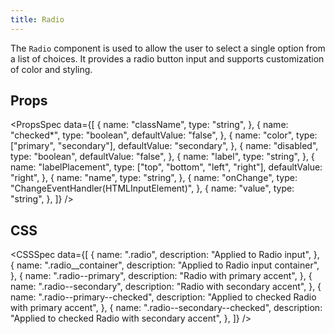 ```yaml
---
title: Radio
---
```


The `Radio` component is used to allow the user to select a single option from a list of choices. It provides a radio button input and supports customization of color and styling.

<Preview name="Radio" />

## Props

<PropsSpec
  data={[
    {
      name: "className",
      type: "string",
    },
    {
      name: "checked*",
      type: "boolean",
      defaultValue: "false",
    },
    {
      name: "color",
      type: ["primary", "secondary"],
      defaultValue: "secondary",
    },
    {
      name: "disabled",
      type: "boolean",
      defaultValue: "false",
    },
    {
      name: "label",
      type: "string",
    },
    {
      name: "labelPlacement",
      type: ["top", "bottom", "left", "right"],
      defaultValue: "right",
    },
    {
      name: "name",
      type: "string",
    },
    {
      name: "onChange",
      type: "ChangeEventHandler(HTMLInputElement)",
    },
    {
      name: "value",
      type: "string",
    },
  ]}
/>

## CSS

<CSSSpec
  data={[
    {
      name: ".radio",
      description: "Applied to Radio input",
    },
    {
      name: ".radio__container",
      description: "Applied to Radio input container",
    },
    {
      name: ".radio--primary",
      description: "Radio with primary accent",
    },
    {
      name: ".radio--secondary",
      description: "Radio with secondary accent",
    },
    {
      name: ".radio--primary--checked",
      description: "Applied to checked Radio with primary accent",
    },
    {
      name: ".radio--secondary--checked",
      description: "Applied to checked Radio with secondary accent",
    },
  ]}
/>
